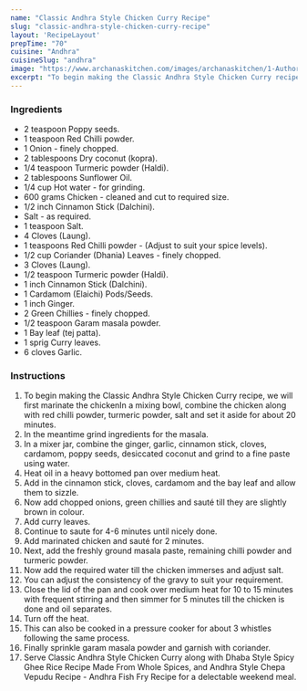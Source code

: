 ---
name: "Classic Andhra Style Chicken Curry Recipe"
slug: "classic-andhra-style-chicken-curry-recipe"
layout: 'RecipeLayout'
prepTime: "70"
cuisine: "Andhra"
cuisineSlug: "andhra"
image: "https://www.archanaskitchen.com/images/archanaskitchen/1-Author/Padma_Veeranki/Classic_Andhra_Style_Chicken_Curry.jpg"
excerpt: "To begin making the Classic Andhra Style Chicken Curry recipe, we will first marinate the chickenIn a mixing bowl, combine the chicken along with red chilli powder, turmeric powder, salt and set it aside for about 20 minutes"
---

### Ingredients

- 2 teaspoon Poppy seeds.
- 1 teaspoon Red Chilli powder.
- 1 Onion - finely chopped.
- 2 tablespoons Dry coconut (kopra).
- 1/4 teaspoon Turmeric powder (Haldi).
- 2 tablespoons Sunflower Oil.
- 1/4 cup Hot water - for grinding.
- 600 grams Chicken - cleaned and cut to required size.
- 1/2 inch Cinnamon Stick (Dalchini).
- Salt - as required.
- 1 teaspoon Salt.
- 4 Cloves (Laung).
- 1 teaspoons Red Chilli powder - (Adjust to suit your spice levels).
- 1/2 cup Coriander (Dhania) Leaves - finely chopped.
- 3 Cloves (Laung).
- 1/2 teaspoon Turmeric powder (Haldi).
- 1 inch Cinnamon Stick (Dalchini).
- 1 Cardamom (Elaichi) Pods/Seeds.
- 1 inch Ginger.
- 2 Green Chillies - finely chopped.
- 1/2 teaspoon Garam masala powder.
- 1 Bay leaf (tej patta).
- 1 sprig Curry leaves.
- 6 cloves Garlic.

### Instructions

1. To begin making the Classic Andhra Style Chicken Curry recipe, we will first marinate the chickenIn a mixing bowl, combine the chicken along with red chilli powder, turmeric powder, salt and set it aside for about 20 minutes.
1. In the meantime grind ingredients for the masala.
1. In a mixer jar, combine the ginger, garlic, cinnamon stick, cloves, cardamom, poppy seeds, desiccated coconut and grind to a fine paste using water.
1. Heat oil in a heavy bottomed pan over medium heat.
1. Add in the cinnamon stick, cloves, cardamom and the bay leaf and allow them to sizzle.
1. Now add chopped onions, green chillies and sauté till they are slightly brown in colour.
1. Add curry leaves.
1. Continue to saute for 4-6 minutes until nicely done.
1. Add marinated chicken and sauté for 2 minutes.
1. Next, add the freshly ground masala paste, remaining chilli powder and turmeric powder.
1.  Now add the required water till the chicken immerses and adjust salt.
1. You can adjust the consistency of the gravy to suit your requirement.
1. Close the lid of the pan and cook over medium heat for 10 to 15 minutes with frequent stirring and then simmer for 5 minutes till the chicken is done and oil separates.
1. Turn off the heat.
1. This can also be cooked in a pressure cooker for about 3 whistles following the same process.
1. Finally sprinkle garam masala powder and garnish with coriander.
1. Serve Classic Andhra Style Chicken Curry along with Dhaba Style Spicy Ghee Rice Recipe Made From Whole Spices, and Andhra Style Chepa Vepudu Recipe - Andhra Fish Fry Recipe for a delectable weekend meal.
